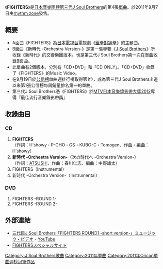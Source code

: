 {{unreferenced|time=2019-03-13T10:01:19+00:00}}
{{Infobox Single 
| Name           = FIGHTERS 
| Artist         = [[J_Soul_Brothers|三代目J Soul Brothers]]
| Album          = [[TRIBAL_SOUL|TRIBAL SOUL]]
| A-side         = FIGHTERS
| B-side         = 新時代 -Orchestra Version-
| Released       = {{flagicon|Japan}}2011年9月7日
| Format         = [[單曲|單曲]]
| Recorded       = 2011年<br/>{{JPN}}
| Genre          = [[J-POP|J-POP]] 
| Length         = 17分37秒
| Label          = [[rhythm_zone|rhythm zone]]
| Writer         = 
| Producer       = [[五十嵐廣行|HIRO]]
| Certification  = *金（[[日本唱片協會|日本唱片協會]]）
| Chart position = *週榜第1位（[[Oricon公信榜|Oricon公信榜]]）
* 2011年9月月榜第5位（Oricon公信榜）
* 2011年度年榜第81位（Oricon公信榜）
| Last single    = [[LOVE_SONG_(第三代J_Soul_Brothers單曲)|LOVE SONG]]<br/>（2011年） 
| This single    = '''FIGHTERS'''<br/>（2011年）
| Next single    = [[反覆掙扎|反覆掙扎]]<br/>（2011年） 
| Misc           = 
}}
《'''FIGHTERS'''》是[[日本|日本]][[音樂團體|音樂團體]][[J_Soul_Brothers|第三代J Soul Brothers]]的第4張[[單曲|單曲]]。於2011年9月7日由[[rhythm_zone|rhythm zone]]發售。

== 概要 ==
* A面曲《FIGHTERS》為[[日本電視台|日本電視台]]電視劇《[[鐵拳對鋼拳|鐵拳對鋼拳]]》的主題曲。
* B面曲《新時代 -Orchestra Version-》是第一張專輯《[[J_Soul_Brothers_(第三代J_Soul_Brothers專輯)|J Soul Brothers]]》所收錄《新時代》的交響樂團版本。也是第三代J Soul Brothers第一次在單曲收錄B面曲。
* 此單曲有2個版本，分別有「CD+DVD」和「CD ONLY」。「CD+DVD」收錄了《FIGHTERS》的Music Video。
* 在9月19日於[[公信榜|公信榜]]单曲週排行榜取得第1位，成為第三代J Soul Brothers出道以來第1張公信榜每周銷量排名第一的單曲。
* 第三代J Soul Brothers憑《FIGHTERS》於[[MTV日本音樂錄影帶大獎|MTV日本音樂錄影帶大獎2012]]奪得『最佳流行音樂錄影帶獎』

== 收錄曲目 ==
=== CD ===
# '''FIGHTERS'''<br/>（作詞：lil'showy・P-CHO・GS・KUBO-C・Tomogen、作曲・編曲：lil'showy）
# '''新時代 -Orchestra Version-'''（次の時代へ -Orchestra Version-）<br/>（作詞：[[ATSUSHI|ATSUSHI]]、作曲：春川仁志、編曲：中野雄太）
# FIGHTERS（Instrumental）
# 新時代 -Orchestra Version-（Instrumental）

=== DVD ===
# FIGHTERS -ROUND 1-
# FIGHTERS -ROUND 2-


== 外部連結 ==
* [http://www.youtube.com/watch?v=grSxDf3bsgI&feature=player_embedded 三代目J Soul Brothers「FIGHTERS ROUND1 -short version-」ミュージック・ビデオ]{{Wayback|url=http://www.youtube.com/watch?v=grSxDf3bsgI&feature=player_embedded |date=20190216015053 }} - [[YouTube|YouTube]]
* [https://web.archive.org/web/20130508182614/http://www.jsoulb.jp/special/fighters/ FIGHTERSスペシャルサイト]

{{J Soul Brothers}}
{{Oricon單曲週榜冠軍 (2011年)|2011年9月19日}}

[[Category:J_Soul_Brothers歌曲|Category:J Soul Brothers歌曲]]
[[Category:2011年單曲|Category:2011年單曲]]
[[Category:2011年Oricon單曲週榜冠軍作品|Category:2011年Oricon單曲週榜冠軍作品]]